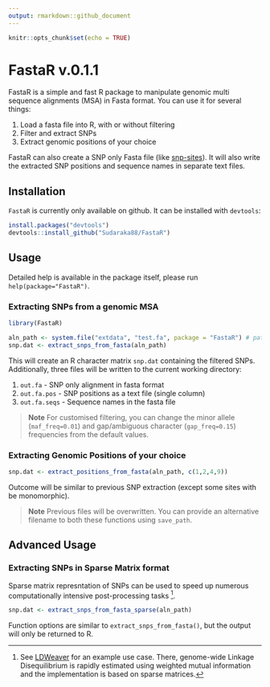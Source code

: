 ```yaml
---
output: rmarkdown::github_document
---
```


```r
knitr::opts_chunk$set(echo = TRUE)
```

# FastaR v.0.1.1
FastaR is a simple and fast R package to manipulate genomic multi sequence alignments (MSA) in Fasta format. You can use it for several things:

1.    Load a fasta file into R, with or without filtering
2.    Filter and extract SNPs
3.    Extract genomic positions of your choice 

FastaR can also create a SNP only Fasta file (like [snp-sites](http://sanger-pathogens.github.io/snp-sites/)). It will also write the extracted SNP positions and sequence names in separate text files.

## Installation

`FastaR` is currently only available on github. It can be installed with `devtools`:

```r
install.packages("devtools")
devtools::install_github("Sudaraka88/FastaR")
```

## Usage
Detailed help is available in the package itself, please run `help(package="FastaR")`.

### Extracting SNPs from a genomic MSA
```r
library(FastaR)

aln_path <- system.file("extdata", "test.fa", package = "FastaR") # path to toy alignment 
snp.dat <- extract_snps_from_fasta(aln_path)
```
This will create an R character matrix `snp.dat` containing the filtered SNPs. Additionally, three files will be written to the current working directory:

  1.    `out.fa` - SNP only alignment in fasta format
  2.    `out.fa.pos` - SNP positions as a text file (single column)
  3.    `out.fa.seqs` - Sequence names in the fasta file
  
>**Note** For customised filtering, you can change the minor allele (`maf_freq=0.01`) and gap/ambiguous character (`gap_freq=0.15`) frequencies from the default values.

### Extracting Genomic Positions of your choice
```r
snp.dat <- extract_positions_from_fasta(aln_path, c(1,2,4,9))
```
Outcome will be similar to previous SNP extraction (except some sites with be monomorphic).

>**Note** Previous files will be overwritten. You can provide an alternative filename to both these functions using `save_path`.

## Advanced Usage
### Extracting SNPs in Sparse Matrix format
Sparse matrix represntation of SNPs can be used to speed up numerous computationally intensive post-processing tasks ^[See [LDWeaver](https://github.com/Sudaraka88/LDWeaver/blob/main/R/computePairwiseMI.R) for an example use case. There, genome-wide Linkage Disequilibrium is rapidly estimated using weighted mutual information and the implementation is based on sparse matrices.].
```r
snp.dat <- extract_snps_from_fasta_sparse(aln_path)
```
Function options are similar to `extract_snps_from_fasta()`, but the output will only be returned to R. 




